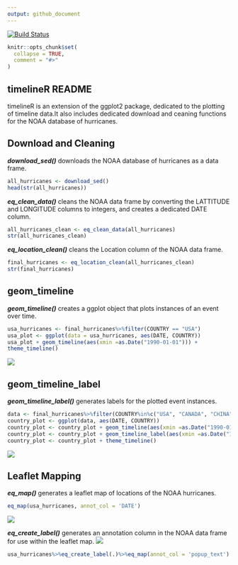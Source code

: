 ```yaml
---
output: github_document
---
```


<!-- README.md is generated from README.Rmd. Please edit that file -->
[![Build Status](https://travis-ci.com/seewilds/timelineR.svg?branch=master)](https://travis-ci.com/seewilds/timelineR)

```r
knitr::opts_chunk$set(
  collapse = TRUE,
  comment = "#>"
)
```

## timelineR README

timelineR is an extension of the ggplot2 package, dedicated to the plotting of timeline data.It also includes dedicated download and ceaning functions for the NOAA database of hurricanes.

## Download and Cleaning

***download_sed()*** downloads the NOAA database of hurricanes as a data frame.

```r
all_hurricanes <- download_sed()
head(str(all_hurricanes))
```

***eq_clean_data()*** cleans the NOAA data frame by converting the LATTITUDE and LONGITUDE columns to integers, and creates a dedicated DATE column.

```r
all_hurricanes_clean <- eq_clean_data(all_hurricanes)
str(all_hurricanes_clean)
```

***eq_location_clean()*** cleans the Location column of the NOAA data frame.

```r
final_hurricanes <- eq_location_clean(all_hurricanes_clean)
str(final_hurricanes)
```

## geom_timeline

***geom_timeline()*** creates a ggplot object that plots instances of an event
over time.

```r
usa_hurricanes <- final_hurricanes%>%filter(COUNTRY == "USA")
usa_plot <- ggplot(data = usa_hurricanes, aes(DATE, COUNTRY)) 
usa_plot + geom_timeline(aes(xmin =as.Date("1990-01-01"))) +
theme_timeline()
```
![](figures/geom_timeline_pic.tiff)

## geom_timeline_label

***geom_timeline_label()*** generates labels for the plotted event instances.

```r
data <- final_hurricanes%>%filter(COUNTRY%in%c("USA", "CANADA", "CHINA", "INDIA"))
country_plot <- ggplot(data, aes(DATE, COUNTRY)) 
country_plot <- country_plot + geom_timeline(aes(xmin =as.Date("1990-01-01"), size = EQ_PRIMARY, fill = TOTAL_DEATHS)) 
country_plot <- country_plot + geom_timeline_label(aes(xmin =as.Date("1990-01-01"), label = LOCATION_NAME, n_max = 10, n_max_arrange = EQ_PRIMARY))
country_plot <- country_plot + theme_timeline()
```
![](figures/geom_timeline_label_pic.tiff)

## Leaflet Mapping

***eq_map()*** generates a leaflet map of locations of the NOAA hurricanes.

```r
eq_map(usa_hurricanes, annot_col = 'DATE')
```
![](figures/eq_map_pic.png)

***eq_create_label()*** generates an annotation column in the NOAA data frame
for use within the leaflet map.
![](figures/eq_map_label_pic.png)


```r
usa_hurricanes%>%eq_create_label(.)%>%eq_map(annot_col = 'popup_text')
```